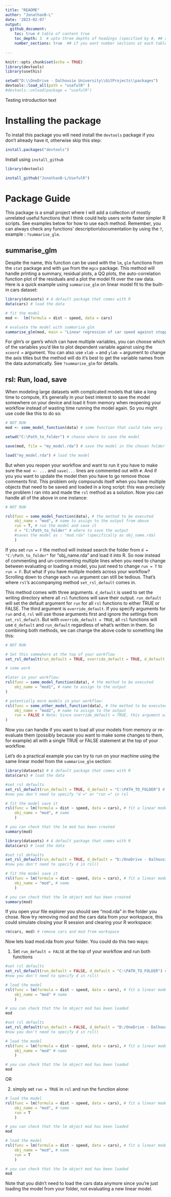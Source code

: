```yaml
---
title: "README"
author: "JonathanB-L"
date: '2023-02-07'
output: 
  github_document:
    toc: true # table of content true
    toc_depth: 3  # upto three depths of headings (specified by #, ## and ###)
    number_sections: true  ## if you want number sections at each table header
    
---
```


```r
knitr::opts_chunk$set(echo = TRUE)
library(devtools)
library(usethis)

setwd("D:\\OneDrive - Dalhousie University\\GitProjects\\packages")
devtools::load_all(path = "usefulR" )
#devtools::unload(package = "usefulR")
```


Testing introduction text

# Installing the package

To install this package you will need install the `devtools` package if you don't already have it, otherwise skip this step:
```r
install.packages("devtools")
```

Install using `install_github`

```r
library(devtools)

install_github("JonathanB-L/UsefulR")
```


# Package Guide

This package is a small project where I will add a collection of mostly unrelated useful functions that I think could help users write faster simpler R scripts. See examples below for how to use each method.  Remember, you can always check any functions' description\\documentation by using the `?`, example : `?summarise_glm`.


## summarise_glm

Despite the name, this function can be used with the `lm`, `glm` functions from the `stat` package and with `gam` from the `mgcv` package. This method will handle printing a summary, residual plots, a QQ plots, the auto-correlation function plot of the residuals and a plot the model fit over the raw data. Here is a quick example using `summarise_glm` on linear model fit to the built-in cars dataset:

```r
library(datasets) # A default package that comes with R
data(cars) # load the data

# fit the model 
mod <-  lm(formula = dist ~ speed, data = cars)

# evaluate the model with summarise_glm
summarise_glm(mod, main = "Linear regression of car speed against stopping distance")

```


For glm's or gam's which can have multiple variables, you can choose which of the variables you'd like to plot dependent variable against using the `xcoord = ` argument. You can also use `xlab = ` and `ylab = ` argument to change the axis titles but the method will do it's best to get the variable names from the data automatically. See `?summarise_glm` for details.


## rsl: Run, load, save

When modeling large datasets with complicated models that take a long time to compute, it's generally in your best interest to save the model somewhere on your device and load it from memory when reopening your workflow instead of wasting time running the model again. So you might use code like this to do so:



```r
# NOT RUN
mod <- some_model_function(data) # some function that could take very long to compute

setwd("C:\Path_to_folder") # choose where to save the model

save(mod, file = "my_model.rda") # save the model in the chosen folder

load("my_model.rda") # load the model
```


But when you reopen your workflow and want to run it you have to make sure the `mod <- ...` and `save(...` lines are commented out with `#`. And if you you want to update the model then you have to go remove those comments first. This problem only compounds itself when you have multiple objects that need to be saved and loaded in a long script: this was precisely the problem I ran into and made the `rsl` method as a solution. Now you can handle all of the above in one instance:


```r
# NOT RUN

rsl(func = some_model_function(data), # the method to be executed
    obj_name = "mod", # name to assign to the output from above
    run = T, # run the model and save it
    d = "C:\Path_to_folder" # where to save the output 
    #saves the model as : "mod.rda" (specifically as obj_name.rda)
    )
```

If you set `run = F` the method will instead search the folder from `d = "C:\Path_to_folder"` for "obj_name.rda" and load it into R. So now instead of commenting and un-commenting multiple lines when you need to change between evaluating or loading a model, you just need to change `run = T` to `run = F`. But what if you have multiple models across your workflow? Scrolling down to change each `run` argument can still be tedious. That's where `rsl`'s accompanying method `set_rsl_default` comes in.

This method comes with three arguments. `d_default` is used to set the writing directory where all `rsl` functions will save their output. `run_default` will set the default argument for `run` for all `rsl` functions to either TRUE or FALSE. The third argument is `override_default`. If you specify arguments for `run` and `d`, `rsl` will use those arguments first and ignore the settings from `set_rsl_default`. But with `override_default = TRUE`, all `rsl` functions will use `d_default` and `run_default` regardless of what's written in them. So combining both methods, we can change the above code to something like this:


```r
# NOT RUN

# Set this somewhere at the top of your workflow
set_rsl_default(run_default = TRUE, override_default = TRUE, d_default = "C:\PATH_TO_FOLDER") # evaluate and save, overriding other inputs

# some work

#later in your workflow:
rsl(func = some_model_function(data), # the method to be executed
    obj_name = "mod1", # name to assign to the output 
)

# potentially more models in your workflow:
rsl(func = some_other_model_function(data), # the method to be executed
    obj_name = "mod2", # name to assign to the output 
    run = FALSE # Note: Since override_default = TRUE, this argument will be ignored
)

```


Now you can handle if you want to load all your models from memory or re-evaluate them (possibly because you want to make some changes to them, for example) all with a single TRUE or FALSE statement at the top of your workflow.

Let's do a practical example you can try to run on your machine using the same linear model from the `summarise_glm` section:



```r
library(datasets) # A default package that comes with R
data(cars) # load the data

#set rsl defaults
set_rsl_default(run_default = TRUE, d_default = "C:\PATH_TO_FOLDER") # change this yourself to where you want to save your .rda files
#now you don't need to specify "d =" or "run =" in rsl

# fit the model save it
rsl(func = lm(formula = dist ~ speed, data = cars), # fit a linear model
    obj_name = "mod", # name
    )

# you can check that the lm mod has been created
summary(mod)


```

```r
library(datasets) # A default package that comes with R
data(cars) # load the data

#set rsl defaults
set_rsl_default(run_default = TRUE, d_default = "D:/OneDrive - Dalhousie University/GitProjects/localTests/rdata") # change this yourself to where you want to save your .rda files
#now you don't need to specify d in rsl()

# fit the model save it
rsl(func = lm(formula = dist ~ speed, data = cars), # fit a linear model
    obj_name = "mod", # name
    )

# you can check that the lm object mod has been created
summary(mod)


```
If you open your file explorer you should see "mod.rda" in the folder you chose. Now try removing mod and the cars data from your workspace, this could simulate closing your R session and clearing your R workspace:

```r
rm(cars, mod) # remove cars and mod from workspace
```

Now lets load mod.rda from your folder. You could do this two ways:

1. Set `run_default = FALSE` at the top of your workflow and run both functions
```r
#set rsl defaults
set_rsl_default(run_default = FALSE, d_default = "C:\PATH_TO_FOLDER") # change this yourself to where you want to save your .rda files
#now you don't need to specify d in rsl()

# load the model
rsl(func = lm(formula = dist ~ speed, data = cars), # fit a linear model
    obj_name = "mod" # name
    )

# you can check that the lm object mod has been loaded
mod
```

```r
#set rsl defaults
set_rsl_default(run_default = FALSE, d_default = "D:/OneDrive - Dalhousie University/GitProjects/localTests/rdata") # change this yourself to where you want to save your .rda files
#now you don't need to specify d in rsl()

# load the model
rsl(func = lm(formula = dist ~ speed, data = cars), # fit a linear model
    obj_name = "mod" # name
    )

# you can check that the lm object mod has been loaded
mod
```
OR

2. simply set `run = TRUE` in `rsl` and run the function alone:
```r
# load the model
rsl(func = lm(formula = dist ~ speed, data = cars), # fit a linear model
    obj_name = "mod", # name
    run = T
    )

# you can check that the lm object mod has been loaded
mod
```

```r
# load the model
rsl(func = lm(formula = dist ~ speed, data = cars), # fit a linear model
    obj_name = "mod", # name
    run = T
    )

# you can check that the lm object mod has been loaded
mod
```

Note that you didn't need to load the cars data anymore since you're just loading the model from your folder, not evaluating a new linear model.



































